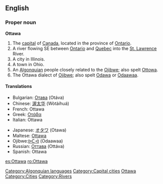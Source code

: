 {{wikipedia}}
==English==

===Proper noun===
'''Ottawa'''

# The [[capital]] of [[Canada]], located in the province of [[Ontario]].
# A river flowing SE between [[Ontario]] and [[Quebec]] into the [[St. Lawrence]] River.
# A city in Illinois.
# A town in Ohio.
# An [[Algonquian]] people closely related to the [[Ojibwe]]; also spelt [[Ottowa]].
# The Ottawa dialect of [[Ojibwe]]; also spelt [[Odawa]] or [[odaawaa|Odaawaa]].

====Translations====
{{top}}
*Bulgarian: [[Отава]] (Otáva) {{f}}
*Chinese: [[渥太华]] (Wòtàihuá)
*French: Ottawa
*Greek: [[Οτάβα]]
*Italian: Ottawa
{{mid}}
*Japanese: [[オタワ]] (Otawa)
*Maltese: [[Ottawa]]
*Ojibwe:[[odaawaa|ᐅᑖᐙ]] (Odaawaa)
*Russian: [[Оттава]] (Ottáva) {{f}}
*Spanish: Ottawa
{{bottom}}

[[Category:Algonquian languages]]
[[Category:Capital cities]]
[[Category:Ojibwe language| Ottawa]]
[[Category:Cities]]
[[Category:Rivers]]

[[es:Ottawa]]
[[ro:Ottawa]]